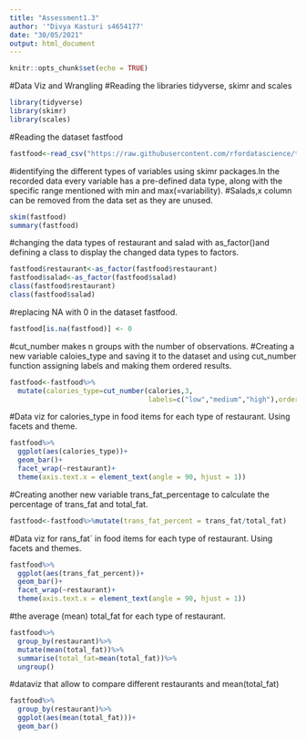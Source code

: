 ```yaml
---
title: "Assessment1.3"
author: '"Divya Kasturi s4654177'
date: "30/05/2021"
output: html_document
---
```


```r
knitr::opts_chunk$set(echo = TRUE)
```
#Data Viz and Wrangling
#Reading the libraries tidyverse, skimr and scales
```r
library(tidyverse)
library(skimr)
library(scales)

```
#Reading the dataset fastfood

```r
fastfood<-read_csv("https://raw.githubusercontent.com/rfordatascience/tidytuesday/master/data/2018/2018-09-04/fastfood_calories.csv")

```

#identifying  the different types of variables using skimr packages.In the recorded data every variable has a pre-defined data type, along with the specific range mentioned with min and max(=variability).
#Salads,x column can be removed from the data set as they are unused.

```r
skim(fastfood)
summary(fastfood)
```
#changing the data types of restaurant and salad with as_factor()and defining a class to display the changed data types to factors.

```r
fastfood$restaurant<-as_factor(fastfood$restaurant)
fastfood$salad<-as_factor(fastfood$salad)
class(fastfood$restaurant)
class(fastfood$salad)

```
#replacing NA with 0 in the dataset fastfood.

```r
fastfood[is.na(fastfood)] <- 0
```

#cut_number makes n groups with the number of observations. 
#Creating a new variable caloies_type and saving it to the dataset and using cut_number function assigning labels and making them ordered results.

```r
fastfood<-fastfood%>%
  mutate(calories_type=cut_number(calories,3,
                                  labels=c("low","medium","high"),ordered_results=TRUE))

```

#Data viz for calories_type in food items for each type of restaurant. Using facets and theme.

```r
fastfood%>%
  ggplot(aes(calories_type))+
  geom_bar()+
  facet_wrap(~restaurant)+
  theme(axis.text.x = element_text(angle = 90, hjust = 1))
```
#Creating another new variable trans_fat_percentage to calculate the percentage of trans_fat and total_fat.

```r
fastfood<-fastfood%>%mutate(trans_fat_percent = trans_fat/total_fat)
```

#Data viz for rans_fat` in food items for each type of restaurant. Using facets and themes.

```r
fastfood%>%
  ggplot(aes(trans_fat_percent))+
  geom_bar()+
  facet_wrap(~restaurant)+
  theme(axis.text.x = element_text(angle = 90, hjust = 1))

```
#the average (mean) total_fat for each type of restaurant.

```r
fastfood%>%
  group_by(restaurant)%>%
  mutate(mean(total_fat))%>%
  summarise(total_fat=mean(total_fat))%>%
  ungroup()


```

#dataviz that allow to compare different restaurants and mean(total_fat)

```r
fastfood%>%
  group_by(restaurant)%>%
  ggplot(aes(mean(total_fat)))+
  geom_bar()



```













